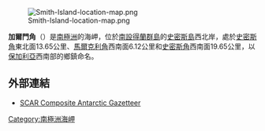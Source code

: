 [[Image:Smith-Island-location-map.png|thumb]]

'''加爾門角'''（{{lang-bg|Гърмен}}）是[[南極洲|南極洲]]的海岬，位於[[南設得蘭群島|南設得蘭群島]]的[[史密斯島|史密斯島]]西北岸，處於[[史密斯角_(南設得蘭群島)|史密斯角]]東北面13.65公里、[[馬爾克利角|馬爾克利角]]西南面6.12公里和[[史密斯角_(南設得蘭群島)|史密斯角]]西南面19.65公里，以[[保加利亞|保加利亞]]西南部的鄉鎮命名。

{{coord|62|59|12|S|62|35|56|W|display=title}}

==外部連結==
* [http://data.aad.gov.au/aadc/gaz/scar/ SCAR Composite Antarctic Gazetteer]{{WebCite|url=https://www.webcitation.org/5ug2CfC7m?url=http://data.aad.gov.au/aadc/gaz/scar/ |date=20101202140255 |dateformat=iso }}

{{Antarctica-geo-stub}}
[[Category:南極洲海岬|Category:南極洲海岬]]